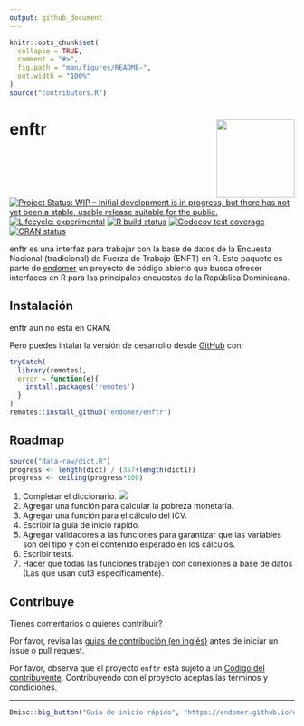 ```yaml
---
output: github_document
---
```


<!-- README.md is generated from README.Rmd. Please edit that file -->

```r
knitr::opts_chunk$set(
  collapse = TRUE,
  comment = "#>",
  fig.path = "man/figures/README-",
  out.width = "100%"
)
source("contributors.R")
```

# enftr <img src='man/figures/logo.png' align="right" height="138" />

<!-- badges: start -->
[![Project Status: WIP – Initial development is in progress, but there has not yet been a stable, usable release suitable for the public.](https://www.repostatus.org/badges/latest/wip.svg)](https://www.repostatus.org/#wip)
[![Lifecycle: experimental](https://img.shields.io/badge/lifecycle-experimental-orange.svg)](https://www.tidyverse.org/lifecycle/#experimental)
[![R build status](https://github.com/endomer/enftr/workflows/R-CMD-check/badge.svg)](https://github.com/endomer/enftr/actions)
[![Codecov test coverage](https://codecov.io/gh/endomer/enftr/branch/main/graph/badge.svg)](https://codecov.io/gh/endomer/enftr?branch=main)
[![CRAN status](https://www.r-pkg.org/badges/version/enftr)](https://CRAN.R-project.org/package=enftr)
<!-- badges: end -->

enftr es una interfaz para trabajar con la base de datos de la Encuesta Nacional (tradicional) de Fuerza de Trabajo (ENFT) en R. Este paquete es parte de [endomer](https://endomer.github.io/) un proyecto de código abierto que busca ofrecer interfaces en R para las principales encuestas de la República Dominicana.

## Instalación

enftr aun no está en CRAN.

<!-- You can install the released version of encftr from [CRAN](https://CRAN.R-project.org) with: -->

<!-- ``` r -->
<!-- install.packages("encftr") -->
<!-- ``` -->

Pero puedes intalar la versión de desarrollo desde [GitHub](https://github.com/) con:

``` r
tryCatch(
  library(remotes),
  error = function(e){
    install.packages('remotes')
  }
)
remotes::install_github("endomer/enftr")
```

## Roadmap

```r
source("data-raw/dict.R")
progress <- length(dict) / (357+length(dict1))
progress <- ceiling(progress*100)
```

1. Completar el diccionario. ![](https://us-central1-progress-markdown.cloudfunctions.net/progress/`r progress`)
2. Agregar una función para calcular la pobreza monetaria.
2. Agregar una función para el cálculo del ICV.
2. Escribir la guía de inicio rápido.
2. Agregar validadores a las funciones para garantizar que las variables son del tipo y con el contenido esperado en los cálculos.
2. Escribir tests.
2. Hacer que todas las funciones trabajen con conexiones a base de datos (Las que usan cut3 específicamente).


## Contribuye

Tienes comentarios o quieres contribuir?

Por favor, revisa las [guias de contribución (en inglés)](https://endomer.github.io/enftr/CONTRIBUTING.html) antes de iniciar un issue o pull request.

Por favor, observa que el proyecto `enftr` está sujeto a un [Código del contribuyente](https://contributor-covenant.org/es/version/2/0/CODE_OF_CONDUCT.html). Contribuyendo con el proyecto aceptas las términos y condiciones.



<hr/>

```r
Dmisc::big_button("Guía de inicio rápido", "https://endomer.github.io/enftr/articles/enftr.html")
```


